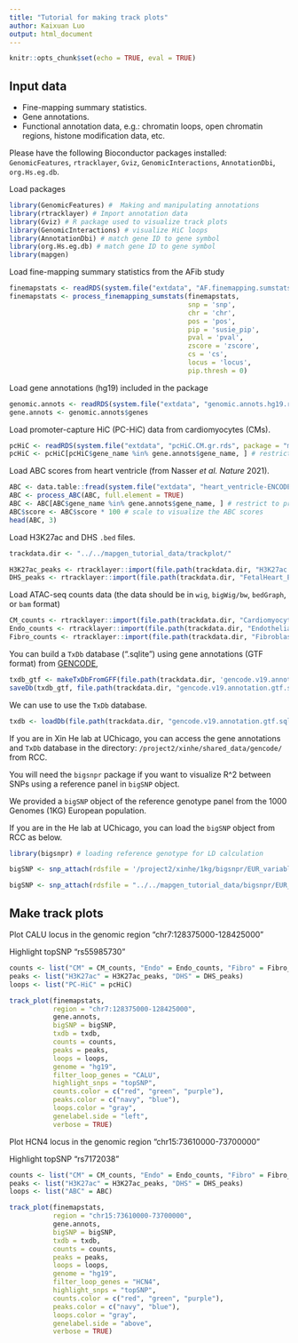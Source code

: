 ```yaml
---
title: "Tutorial for making track plots"
author: Kaixuan Luo
output: html_document
---
```


```r
knitr::opts_chunk$set(echo = TRUE, eval = TRUE)
```

## Input data

* Fine-mapping summary statistics.
* Gene annotations.
* Functional annotation data, e.g.: chromatin loops, open chromatin regions,
histone modification data, etc.

Please have the following Bioconductor packages installed:
`GenomicFeatures`, `rtracklayer`, `Gviz`, 
`GenomicInteractions`, `AnnotationDbi`, `org.Hs.eg.db`.

Load packages
```r
library(GenomicFeatures) #  Making and manipulating annotations
library(rtracklayer) # Import annotation data
library(Gviz) # R package used to visualize track plots
library(GenomicInteractions) # visualize HiC loops
library(AnnotationDbi) # match gene ID to gene symbol
library(org.Hs.eg.db) # match gene ID to gene symbol
library(mapgen)
```

Load fine-mapping summary statistics from the AFib study
```r
finemapstats <- readRDS(system.file("extdata", "AF.finemapping.sumstats.rds", package = "mapgen"))
finemapstats <- process_finemapping_sumstats(finemapstats, 
                                             snp = 'snp', 
                                             chr = 'chr', 
                                             pos = 'pos', 
                                             pip = 'susie_pip', 
                                             pval = 'pval', 
                                             zscore = 'zscore', 
                                             cs = 'cs', 
                                             locus = 'locus',  
                                             pip.thresh = 0)
```

Load gene annotations (hg19) included in the package
```r
genomic.annots <- readRDS(system.file("extdata", "genomic.annots.hg19.rds", package = "mapgen"))
gene.annots <- genomic.annots$genes
```

Load promoter-capture HiC (PC-HiC) data from cardiomyocytes (CMs).
```r
pcHiC <- readRDS(system.file("extdata", "pcHiC.CM.gr.rds", package = "mapgen"))
pcHiC <- pcHiC[pcHiC$gene_name %in% gene.annots$gene_name, ] # restrict to protein coding genes
```

Load ABC scores from heart ventricle (from Nasser *et al.* *Nature* 2021).
```r
ABC <- data.table::fread(system.file("extdata", "heart_ventricle-ENCODE_ABC.tsv.gz", package = "mapgen"))
ABC <- process_ABC(ABC, full.element = TRUE)
ABC <- ABC[ABC$gene_name %in% gene.annots$gene_name, ] # restrict to protein coding genes
ABC$score <- ABC$score * 100 # scale to visualize the ABC scores
head(ABC, 3)
```

Load H3K27ac and DHS `.bed` files.
```r
trackdata.dir <- "../../mapgen_tutorial_data/trackplot/"
```

```r
H3K27ac_peaks <- rtracklayer::import(file.path(trackdata.dir, "H3K27ac.heart.concat.hg19.bed.gz"))
DHS_peaks <- rtracklayer::import(file.path(trackdata.dir, "FetalHeart_E083.DNase.hg19.narrowPeak.bed.gz"))
```

Load ATAC-seq counts data (the data should be in `wig`, `bigWig/bw`, `bedGraph`, or `bam` format)
```r
CM_counts <- rtracklayer::import(file.path(trackdata.dir, "Cardiomyocyte.atac.hg19.bedGraph.gz"))
Endo_counts <- rtracklayer::import(file.path(trackdata.dir, "Endothelial.atac.hg19.bedGraph.gz")) 
Fibro_counts <- rtracklayer::import(file.path(trackdata.dir, "Fibroblast.atac.hg19.bedGraph.gz"))
```

You can build a `TxDb` database (".sqlite") using gene annotations (GTF format) from [GENCODE][GENCODE],
```r
txdb_gtf <- makeTxDbFromGFF(file.path(trackdata.dir, 'gencode.v19.annotation.gtf.gz'), format = "gtf")
saveDb(txdb_gtf, file.path(trackdata.dir, "gencode.v19.annotation.gtf.sqlite"))
```

We can use \code{loadDb()} to use the `TxDb` database.
```r
txdb <- loadDb(file.path(trackdata.dir, "gencode.v19.annotation.gtf.sqlite"))
```

If you are in Xin He lab at UChicago, you can access the gene annotations and 
`TxDb` database in the directory: `/project2/xinhe/shared_data/gencode/` from RCC. 

You will need the `bigsnpr` package if you want to visualize R^2 between SNPs
using a reference panel in `bigSNP` object. 

We provided a `bigSNP` object of the reference genotype panel from the 1000 Genomes (1KG) European population. 

If you are in the He lab at UChicago, you can load the `bigSNP` object from RCC as below.
```r
library(bigsnpr) # loading reference genotype for LD calculation
```

```r
bigSNP <- snp_attach(rdsfile = '/project2/xinhe/1kg/bigsnpr/EUR_variable_1kg.rds')
```

```r
bigSNP <- snp_attach(rdsfile = "../../mapgen_tutorial_data/bigsnpr/EUR_variable_1kg.rds")
```

## Make track plots

Plot CALU locus in the genomic region "chr7:128375000-128425000"

Highlight topSNP "rs55985730"
```r
counts <- list("CM" = CM_counts, "Endo" = Endo_counts, "Fibro" = Fibro_counts)
peaks <- list("H3K27ac" = H3K27ac_peaks, "DHS" = DHS_peaks)
loops <- list("PC-HiC" = pcHiC)

track_plot(finemapstats,
           region = "chr7:128375000-128425000",
           gene.annots,
           bigSNP = bigSNP,
           txdb = txdb,
           counts = counts,
           peaks = peaks,
           loops = loops,
           genome = "hg19",
           filter_loop_genes = "CALU",
           highlight_snps = "topSNP", 
           counts.color = c("red", "green", "purple"),
           peaks.color = c("navy", "blue"),
           loops.color = "gray", 
           genelabel.side = "left",
           verbose = TRUE)
```


Plot HCN4 locus in the genomic region "chr15:73610000-73700000"

Highlight topSNP "rs7172038"
```r
counts <- list("CM" = CM_counts, "Endo" = Endo_counts, "Fibro" = Fibro_counts)
peaks <- list("H3K27ac" = H3K27ac_peaks, "DHS" = DHS_peaks)
loops <- list("ABC" = ABC)

track_plot(finemapstats, 
           region = "chr15:73610000-73700000",
           gene.annots,
           bigSNP = bigSNP,
           txdb = txdb,
           counts = counts,
           peaks = peaks,
           loops = loops,
           genome = "hg19",
           filter_loop_genes = "HCN4",
           highlight_snps = "topSNP", 
           counts.color = c("red", "green", "purple"),
           peaks.color = c("navy", "blue"),
           loops.color = "gray", 
           genelabel.side = "above",
           verbose = TRUE)
```

[GENCODE]: https://www.gencodegenes.org
